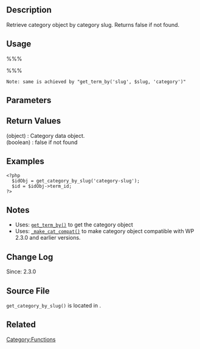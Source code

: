 {{Languages|
{{en|Function Reference/get_category_by_slug}}
{{it|Riferimento funzioni/get_category_by_slug}}
{{ja|関数リファレンス/get_category_by_slug}}
}}

== Description ==
Retrieve category object by category slug. Returns false if not found.

== Usage ==
%%%<?php get_category_by_slug( $slug ); ?>%%%

<code>Note: same is achieved by "get_term_by('slug', $slug, 'category')"</code>

== Parameters ==
{{Parameter|$slug|string|The category slug.}}

== Return Values ==
; (object) : Category data object.
; (boolean) : false if not found

== Examples ==
<pre><?php 
  $idObj = get_category_by_slug('category-slug'); 
  $id = $idObj->term_id;
?></pre>
<!-- Need creative examples. Feel free to link to external examples. -->

== Notes ==
* Uses: [[Function_Reference/get_term_by|<tt>get_term_by()</tt>]] to get the category object
* Uses: [[Function_Reference/_make_cat_compat|<tt>_make_cat_compat()</tt>]] to make category object compatible with WP 2.3.0 and earlier versions.

== Change Log ==
Since: 2.3.0

== Source File ==
<tt>get_category_by_slug()</tt> is located in {{Trac|wp-includes/category.php}}.

== Related ==

{{Category Tags}}

{{Tag Footer}}

[[Category:Functions]]